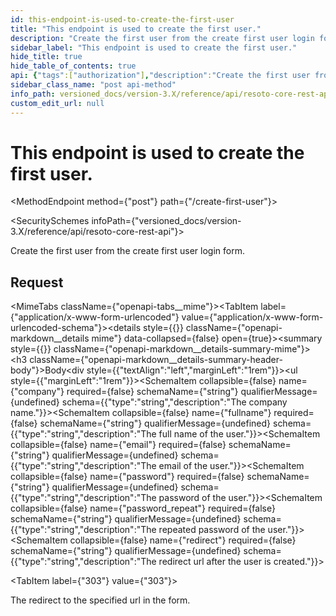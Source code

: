 ```yaml
---
id: this-endpoint-is-used-to-create-the-first-user
title: "This endpoint is used to create the first user."
description: "Create the first user from the create first user login form."
sidebar_label: "This endpoint is used to create the first user."
hide_title: true
hide_table_of_contents: true
api: {"tags":["authorization"],"description":"Create the first user from the create first user login form.","requestBody":{"content":{"application/x-www-form-urlencoded":{"schema":{"type":"object","properties":{"company":{"type":"string","description":"The company name."},"fullname":{"type":"string","description":"The full name of the user."},"email":{"type":"string","description":"The email of the user."},"password":{"type":"string","description":"The password of the user."},"password_repeat":{"type":"string","description":"The repeated password of the user."},"redirect":{"type":"string","description":"The redirect url after the user is created."}}}}}},"responses":{"303":{"description":"The redirect to the specified url in the form."}},"method":"post","path":"/create-first-user","servers":[{"url":"https://{host}:{port}","variables":{"host":{"default":"localhost"},"port":{"default":"8900"}}}],"info":{"title":"Resoto Core REST API","version":"V1"},"postman":{"name":"This endpoint is used to create the first user.","description":{"content":"Create the first user from the create first user login form.","type":"text/plain"},"url":{"path":["create-first-user"],"host":["{{baseUrl}}"],"query":[],"variable":[]},"header":[{"key":"Content-Type","value":"application/x-www-form-urlencoded"}],"method":"POST","body":{"mode":"urlencoded","urlencoded":[]}}}
sidebar_class_name: "post api-method"
info_path: versioned_docs/version-3.X/reference/api/resoto-core-rest-api
custom_edit_url: null
---
```



<h1 className={"openapi__heading"}>This endpoint is used to create the first user.</h1>

<MethodEndpoint method={"post"} path={"/create-first-user"}></MethodEndpoint>

<SecuritySchemes infoPath={"versioned_docs/version-3.X/reference/api/resoto-core-rest-api"}></SecuritySchemes>

Create the first user from the create first user login form.

## Request

<MimeTabs className={"openapi-tabs__mime"}><TabItem label={"application/x-www-form-urlencoded"} value={"application/x-www-form-urlencoded-schema"}><details style={{}} className={"openapi-markdown__details mime"} data-collapsed={false} open={true}><summary style={{}} className={"openapi-markdown__details-summary-mime"}><h3 className={"openapi-markdown__details-summary-header-body"}>Body</h3></summary><div style={{"textAlign":"left","marginLeft":"1rem"}}></div><ul style={{"marginLeft":"1rem"}}><SchemaItem collapsible={false} name={"company"} required={false} schemaName={"string"} qualifierMessage={undefined} schema={{"type":"string","description":"The company name."}}></SchemaItem><SchemaItem collapsible={false} name={"fullname"} required={false} schemaName={"string"} qualifierMessage={undefined} schema={{"type":"string","description":"The full name of the user."}}></SchemaItem><SchemaItem collapsible={false} name={"email"} required={false} schemaName={"string"} qualifierMessage={undefined} schema={{"type":"string","description":"The email of the user."}}></SchemaItem><SchemaItem collapsible={false} name={"password"} required={false} schemaName={"string"} qualifierMessage={undefined} schema={{"type":"string","description":"The password of the user."}}></SchemaItem><SchemaItem collapsible={false} name={"password_repeat"} required={false} schemaName={"string"} qualifierMessage={undefined} schema={{"type":"string","description":"The repeated password of the user."}}></SchemaItem><SchemaItem collapsible={false} name={"redirect"} required={false} schemaName={"string"} qualifierMessage={undefined} schema={{"type":"string","description":"The redirect url after the user is created."}}></SchemaItem></ul></details></TabItem></MimeTabs><div><div><ApiTabs><TabItem label={"303"} value={"303"}><div>

The redirect to the specified url in the form.

</div><div></div></TabItem></ApiTabs></div></div>

